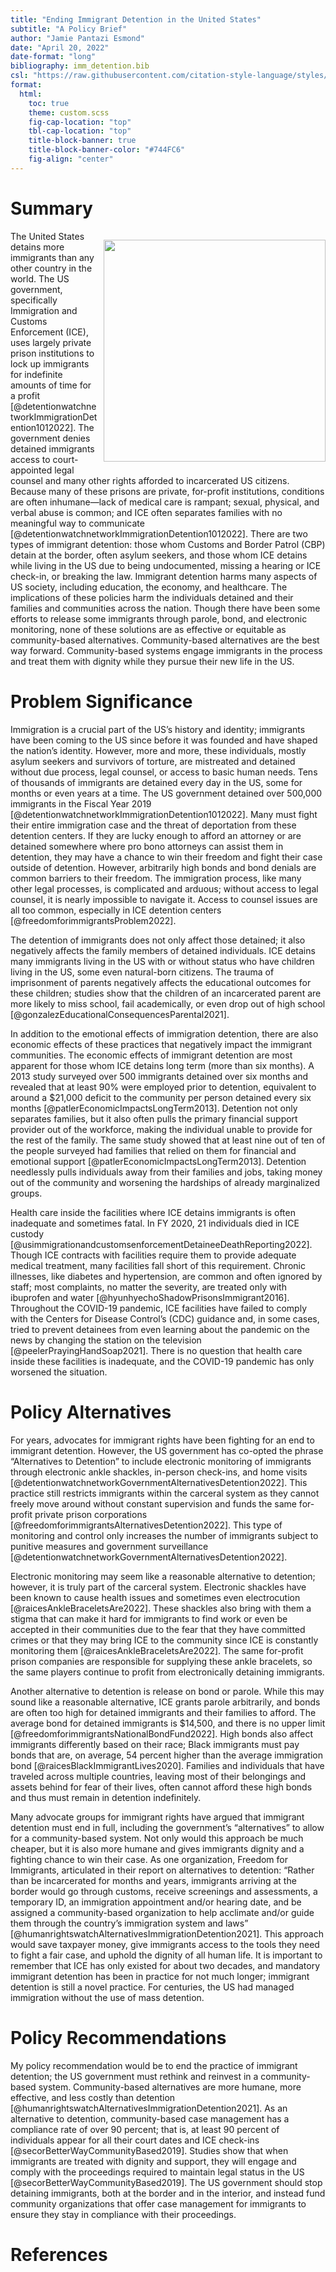 ```yaml
---
title: "Ending Immigrant Detention in the United States"
subtitle: "A Policy Brief"
author: "Jamie Pantazi Esmond"
date: "April 20, 2022"
date-format: "long"
bibliography: imm_detention.bib
csl: "https://raw.githubusercontent.com/citation-style-language/styles/master/apa.csl"
format: 
  html: 
    toc: true
    theme: custom.scss
    fig-cap-location: "top"
    tbl-cap-location: "top"
    title-block-banner: true
    title-block-banner-color: "#744FC6"
    fig-align: "center"
---
```


# Summary

<div style="float:right; margin-left: 10px; margin-bottom: 0px;">
  [![](figures/infographic.png){width=355 fig-alt="An image of a detention facility and the text IMPACTS: Immigrant detention tears families apart, denies immigrants access to legal counsel and necessary healthcare, as well as drains the economy for a profit. Another image of protesters with signs and the text SOLUTIONS: Community based alternatives are more humane, more effective, and less costly thandetention."}](figures/infographic.png)
</div>

The United States detains more immigrants than any other country in the world. The US government, specifically Immigration and Customs Enforcement (ICE), uses largely private prison institutions to lock up immigrants for indefinite amounts of time for a profit [@detentionwatchnetworkImmigrationDetention1012022]. The government denies detained immigrants access to court-appointed legal counsel and many other rights afforded to incarcerated US citizens. Because many of these prisons are private, for-profit institutions, conditions are often inhumane---lack of medical care is rampant; sexual, physical, and verbal abuse is common; and ICE often separates families with no meaningful way to communicate [@detentionwatchnetworkImmigrationDetention1012022]. There are two types of immigrant detention: those whom Customs and Border Patrol (CBP) detain at the border, often asylum seekers, and those whom ICE detains while living in the US due to being undocumented, missing a hearing or ICE check-in, or breaking the law. Immigrant detention harms many aspects of US society, including education, the economy, and healthcare. The implications of these policies harm the individuals detained and their families and communities across the nation. Though there have been some efforts to release some immigrants through parole, bond, and electronic monitoring, none of these solutions are as effective or equitable as community-based alternatives. Community-based alternatives are the best way forward. Community-based systems engage immigrants in the process and treat them with dignity while they pursue their new life in the US.

# Problem Significance

Immigration is a crucial part of the US's history and identity; immigrants have been coming to the US since before it was founded and have shaped the nation's identity. However, more and more, these individuals, mostly asylum seekers and survivors of torture, are mistreated and detained without due process, legal counsel, or access to basic human needs. Tens of thousands of immigrants are detained every day in the US, some for months or even years at a time. The US government detained over 500,000 immigrants in the Fiscal Year 2019 [@detentionwatchnetworkImmigrationDetention1012022]. Many must fight their entire immigration case and the threat of deportation from these detention centers. If they are lucky enough to afford an attorney or are detained somewhere where pro bono attorneys can assist them in detention, they may have a chance to win their freedom and fight their case outside of detention. However, arbitrarily high bonds and bond denials are common barriers to their freedom. The immigration process, like many other legal processes, is complicated and arduous; without access to legal counsel, it is nearly impossible to navigate it. Access to counsel issues are all too common, especially in ICE detention centers [@freedomforimmigrantsProblem2022].

The detention of immigrants does not only affect those detained; it also negatively affects the family members of detained individuals. ICE detains many immigrants living in the US with or without status who have children living in the US, some even natural-born citizens. The trauma of imprisonment of parents negatively affects the educational outcomes for these children; studies show that the children of an incarcerated parent are more likely to miss school, fail academically, or even drop out of high school [@gonzalezEducationalConsequencesParental2021].

In addition to the emotional effects of immigration detention, there are also economic effects of these practices that negatively impact the immigrant communities. The economic effects of immigrant detention are most apparent for those whom ICE detains long term (more than six months). A 2013 study surveyed over 500 immigrants detained over six months and revealed that at least 90% were employed prior to detention, equivalent to around a \$21,000 deficit to the community per person detained every six months [@patlerEconomicImpactsLongTerm2013]. Detention not only separates families, but it also often pulls the primary financial support provider out of the workforce, making the individual unable to provide for the rest of the family. The same study showed that at least nine out of ten of the people surveyed had families that relied on them for financial and emotional support [@patlerEconomicImpactsLongTerm2013]. Detention needlessly pulls individuals away from their families and jobs, taking money out of the community and worsening the hardships of already marginalized groups.

Health care inside the facilities where ICE detains immigrants is often inadequate and sometimes fatal. In FY 2020, 21 individuals died in ICE custody [@usimmigrationandcustomsenforcementDetaineeDeathReporting2022]. Though ICE contracts with facilities require them to provide adequate medical treatment, many facilities fall short of this requirement. Chronic illnesses, like diabetes and hypertension, are common and often ignored by staff; most complaints, no matter the severity, are treated only with ibuprofen and water [@hyunhyechoShadowPrisonsImmigrant2016]. Throughout the COVID-19 pandemic, ICE facilities have failed to comply with the Centers for Disease Control's (CDC) guidance and, in some cases, tried to prevent detainees from even learning about the pandemic on the news by changing the station on the television [@peelerPrayingHandSoap2021]. There is no question that health care inside these facilities is inadequate, and the COVID-19 pandemic has only worsened the situation.

# Policy Alternatives

For years, advocates for immigrant rights have been fighting for an end to immigrant detention. However, the US government has co-opted the phrase "Alternatives to Detention" to include electronic monitoring of immigrants through electronic ankle shackles, in-person check-ins, and home visits [@detentionwatchnetworkGovernmentAlternativesDetention2022]. This practice still restricts immigrants within the carceral system as they cannot freely move around without constant supervision and funds the same for-profit private prison corporations [@freedomforimmigrantsAlternativesDetention2022]. This type of monitoring and control only increases the number of immigrants subject to punitive measures and government surveillance [@detentionwatchnetworkGovernmentAlternativesDetention2022].

Electronic monitoring may seem like a reasonable alternative to detention; however, it is truly part of the carceral system. Electronic shackles have been known to cause health issues and sometimes even electrocution [@raicesAnkleBraceletsAre2022]. These shackles also bring with them a stigma that can make it hard for immigrants to find work or even be accepted in their communities due to the fear that they have committed crimes or that they may bring ICE to the community since ICE is constantly monitoring them [@raicesAnkleBraceletsAre2022]. The same for-profit prison companies are responsible for supplying these ankle bracelets, so the same players continue to profit from electronically detaining immigrants.

Another alternative to detention is release on bond or parole. While this may sound like a reasonable alternative, ICE grants parole arbitrarily, and bonds are often too high for detained immigrants and their families to afford. The average bond for detained immigrants is \$14,500, and there is no upper limit [@freedomforimmigrantsNationalBondFund2022]. High bonds also affect immigrants differently based on their race; Black immigrants must pay bonds that are, on average, 54 percent higher than the average immigration bond [@raicesBlackImmigrantLives2020]. Families and individuals that have traveled across multiple countries, leaving most of their belongings and assets behind for fear of their lives, often cannot afford these high bonds and thus must remain in detention indefinitely. 

Many advocate groups for immigrant rights have argued that immigrant detention must end in full, including the government's "alternatives" to allow for a community-based system. Not only would this approach be much cheaper, but it is also more humane and gives immigrants dignity and a fighting chance to win their case. As one organization, Freedom for Immigrants, articulated in their report on alternatives to detention: "Rather than be incarcerated for months and years, immigrants arriving at the border would go through customs, receive screenings and assessments, a temporary ID, an immigration appointment and/or hearing date, and be assigned a community-based organization to help acclimate and/or guide them through the country's immigration system and laws" [@humanrightswatchAlternativesImmigrationDetention2021]. This approach would save taxpayer money, give immigrants access to the tools they need to fight a fair case, and uphold the dignity of all human life. It is important to remember that ICE has only existed for about two decades, and mandatory immigrant detention has been in practice for not much longer; immigrant detention is still a novel practice. For centuries, the US had managed immigration without the use of mass detention.

# Policy Recommendations

My policy recommendation would be to end the practice of immigrant detention; the US government must rethink and reinvest in a community-based system. Community-based alternatives are more humane, more effective, and less costly than detention [@humanrightswatchAlternativesImmigrationDetention2021]. As an alternative to detention, community-based case management has a compliance rate of over 90 percent; that is, at least 90 percent of individuals appear for all their court dates and ICE check-ins [@secorBetterWayCommunityBased2019]. Studies show that when immigrants are treated with dignity and support, they will engage and comply with the proceedings required to maintain legal status in the US [@secorBetterWayCommunityBased2019]. The US government should stop detaining immigrants, both at the border and in the interior, and instead fund community organizations that offer case management for immigrants to ensure they stay in compliance with their proceedings.

# References
